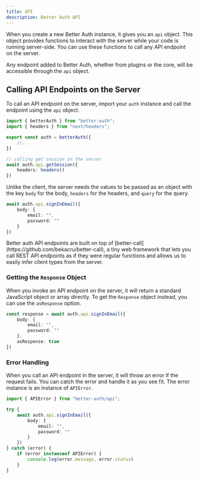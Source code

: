 ```yaml
---
title: API
description: Better Auth API
---
```


When you create a new Better Auth instance, it gives you an `api` object. This object provides functions to interact with the server while your code is running server-side. You can use these functions to call any API endpoint on the server.

Any endpoint added to Better Auth, whether from plugins or the core, will be accessible through the `api` object. 

## Calling API Endpoints on the Server

To call an API endpoint on the server, import your `auth` instance and call the endpoint using the `api` object.

```ts title="server.ts"
import { betterAuth } from "better-auth";
import { headers } from "next/headers";

export const auth = betterAuth({
    //...
})

// calling get session on the server
await auth.api.getSession({
    headers: headers()
})
```

Unlike the client, the server needs the values to be passed as an object with the key `body` for the body, `headers` for the headers, and `query` for the query.


```ts title="server.ts"
await auth.api.signInEmail({
    body: {
        email: "",
        password: ""
    }
})
```

<Callout>
Better auth API endpoints are built on top of [better-call](https://github.com/bekacru/better-call), a tiny web framework that lets you call REST API endpoints as if they were regular functions and allows us to easily infer client types from the server.
</Callout>

### Getting the `Response` Object

When you invoke an API endpoint on the server, it will return a standard JavaScript object or array directly. To get the `Response` object instead, you can use the `asResponse` option.

```ts title="server.ts"
const response = await auth.api.signInEmail({
    body: {
        email: "",
        password: ""
    },
    asResponse: true
})
```

### Error Handling

When you call an API endpoint in the server, it will throw an error if the request fails. You can catch the error and handle it as you see fit. The error instance is an instance of `APIError`.

```ts title="server.ts"
import { APIError } from "better-auth/api";

try {
    await auth.api.signInEmail({
        body: {
            email: "",
            password: ""
        }
    })
} catch (error) {
    if (error instanceof APIError) {
        console.log(error.message, error.status)
    }
}
```
